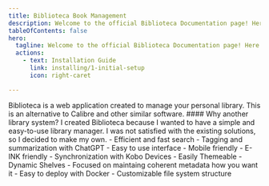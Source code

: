 ```yaml
---
title: Biblioteca Book Management
description: Welcome to the official Biblioteca Documentation page! Here you will find all the information you need to get started with and use Biblioteca.
tableOfContents: false
hero:
  tagline: Welcome to the official Biblioteca Documentation page! Here you will find all the information you need to get started with and use Biblioteca.
  actions:
    - text: Installation Guide
      link: installing/1-initial-setup
      icon: right-caret

---
```



<CardGrid>
    <Card title="What is Biblioteca?">
        Biblioteca is a web application created to manage your personal library. This is an alternative to Calibre and other similar
        software.
        #### Why another library system?
        I created Biblioteca because I wanted to have a simple and easy-to-use library manager. I was not satisfied with the existing
        solutions, so I decided to make my own.
    </Card>
    <Card title="Features" >
    - Efficient and fast search
    - Tagging and summarization with ChatGPT
    - Easy to use interface
    - Mobile friendly
    - E-INK friendly
    - Synchronization with Kobo Devices
    - Easily Themeable
    - Dynamic Shelves
    - Focused on maintaing coherent metadata how you want it
    - Easy to deploy with Docker
    - Customizable file system structure
</Card>

</CardGrid>
